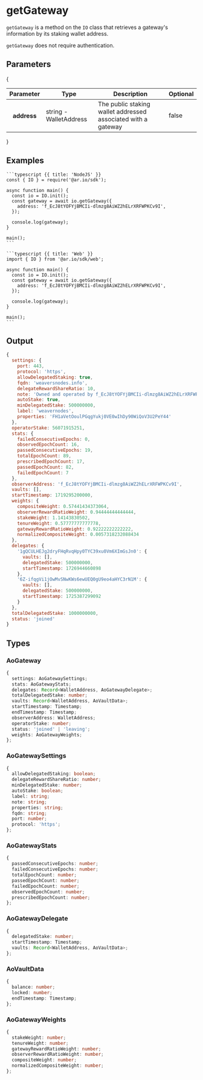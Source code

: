 
<HeroPattern />

# getGateway

`getGateway` is a method on the `IO` class that retrieves a gateway's information by its staking wallet address.

`getGateway` does not require authentication.

## Parameters

{
<div style={{textAlign: "center"}}>
    <table className="inline-table">
    <thead>
    <tr>
        <th>Parameter</th>
        <th>Type</th>
        <th>Description</th>
        <th>Optional</th>
    </tr>
    </thead>
    <tbody>
    <tr>
        <th>address</th>
        <td>string - WalletAddress</td>
        <td>The public staking wallet addressed associated with a gateway</td>
        <td>false</td>
    </tr>
    </tbody>
    </table>
</div>
}

## Examples

<CodeGroup title="getGateway">

    ```typescript {{ title: 'NodeJS' }}
    const { IO } = require('@ar.io/sdk');

    async function main() {
      const io = IO.init();
      const gateway = await io.getGateway({
        address: 'f_EcJ8tYOFYjBMCIi-dlmzg8AiWZ2hELrXRFWPKCv9I',
      });

      console.log(gateway);
    }

    main();
    ```

    ```typescript {{ title: 'Web' }}
    import { IO } from '@ar.io/sdk/web';

    async function main() {
      const io = IO.init();
      const gateway = await io.getGateway({
        address: 'f_EcJ8tYOFYjBMCIi-dlmzg8AiWZ2hELrXRFWPKCv9I',
      });

      console.log(gateway);
    }

    main();
    ```

</CodeGroup>

## Output

```js
{
  settings: {
    port: 443,
    protocol: 'https',
    allowDelegatedStaking: true,
    fqdn: 'weaversnodes.info',
    delegateRewardShareRatio: 10,
    note: 'Owned and operated by f_EcJ8tYOFYjBMCIi-dlmzg8AiWZ2hELrXRFWPKCv9I',
    autoStake: true,
    minDelegatedStake: 500000000,
    label: 'weavernodes',
    properties: 'FH1aVetOoulPGqgYukj0VE0wIhDy90WiQoV3U2PeY44'
  },
  operatorStake: 56071915251,
  stats: {
    failedConsecutiveEpochs: 0,
    observedEpochCount: 16,
    passedConsecutiveEpochs: 19,
    totalEpochCount: 89,
    prescribedEpochCount: 17,
    passedEpochCount: 82,
    failedEpochCount: 7
  },
  observerAddress: 'f_EcJ8tYOFYjBMCIi-dlmzg8AiWZ2hELrXRFWPKCv9I',
  vaults: [],
  startTimestamp: 1719295200000,
  weights: {
    compositeWeight: 0.57441434373064,
    observerRewardRatioWeight: 0.94444444444444,
    stakeWeight: 1.14143830502,
    tenureWeight: 0.57777777777778,
    gatewayRewardRatioWeight: 0.92222222222222,
    normalizedCompositeWeight: 0.0057318232088434
  },
  delegates: {
    '1gQCULHEJg2dryFHqRvqHpy0TYC39xu0Vm6XImGsJn0': {
      vaults: [],
      delegatedStake: 500000000,
      startTimestamp: 1726944660898
    },
    '6Z-ifqgVi1jOwMvSNwKWs6ewUEQ0gU9eo4aHYC3rN1M': {
      vaults: [],
      delegatedStake: 500000000,
      startTimestamp: 1725387299092
    }
  },
  totalDelegatedStake: 1000000000,
  status: 'joined'
}
```

## Types

### AoGateway

```typescript
{
  settings: AoGatewaySettings;
  stats: AoGatewayStats;
  delegates: Record<WalletAddress, AoGatewayDelegate>;
  totalDelegatedStake: number;
  vaults: Record<WalletAddress, AoVaultData>;
  startTimestamp: Timestamp;
  endTimestamp: Timestamp;
  observerAddress: WalletAddress;
  operatorStake: number;
  status: 'joined' | 'leaving';
  weights: AoGatewayWeights;
};
```

### AoGatewaySettings

```typescript
{
  allowDelegatedStaking: boolean;
  delegateRewardShareRatio: number;
  minDelegatedStake: number;
  autoStake: boolean;
  label: string;
  note: string;
  properties: string;
  fqdn: string;
  port: number;
  protocol: 'https';
};
```

### AoGatewayStats

```typescript
{
  passedConsecutiveEpochs: number;
  failedConsecutiveEpochs: number;
  totalEpochCount: number;
  passedEpochCount: number;
  failedEpochCount: number;
  observedEpochCount: number;
  prescribedEpochCount: number;
};
```

### AoGatewayDelegate

```typescript
{
  delegatedStake: number;
  startTimestamp: Timestamp;
  vaults: Record<WalletAddress, AoVaultData>;
};
```

### AoVaultData

```typescript
{
  balance: number;
  locked: number;
  endTimestamp: Timestamp;
};
```

### AoGatewayWeights

```typescript
{
  stakeWeight: number;
  tenureWeight: number;
  gatewayRewardRatioWeight: number;
  observerRewardRatioWeight: number;
  compositeWeight: number;
  normalizedCompositeWeight: number;
};
```